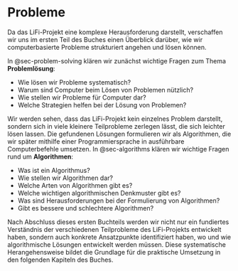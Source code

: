 # Probleme

Da das LiFi-Projekt eine komplexe Herausforderung darstellt, verschaffen wir uns im ersten Teil des Buches einen Überblick darüber, wie wir computerbasierte Probleme strukturiert angehen und lösen können. 

In @sec-problem-solving klären wir zunächst wichtige Fragen zum Thema **Problemlösung**:

-   Wie lösen wir Probleme systematisch?
-   Warum sind Computer beim Lösen von Problemen nützlich?
-   Wie stellen wir Probleme für Computer dar?
-   Welche Strategien helfen bei der Lösung von Problemen?

Wir werden sehen, dass das LiFi-Projekt kein einzelnes Problem darstellt, sondern sich in viele kleinere Teilprobleme zerlegen lässt, die sich leichter lösen lassen. Die gefundenen Lösungen formulieren wir als Algorithmen, die wir später mithilfe einer Programmiersprache in ausführbare Computerbefehle umsetzen. In @sec-algorithms klären wir wichtige Fragen rund um **Algorithmen**:

-   Was ist ein Algorithmus?
-   Wie stellen wir Algorithmen dar?
-   Welche Arten von Algorithmen gibt es?
-   Welche wichtigen algorithmischen Denkmuster gibt es?
-   Was sind Herausforderungen bei der Formulierung von Algorithmen?
-   Gibt es bessere und schlechtere Algorithmen?

Nach Abschluss dieses ersten Buchteils werden wir nicht nur ein fundiertes Verständnis der verschiedenen Teilprobleme des LiFi-Projekts entwickelt haben, sondern auch konkrete Ansatzpunkte identifiziert haben, wo und wie algorithmische Lösungen entwickelt werden müssen. Diese systematische Herangehensweise bildet die Grundlage für die praktische Umsetzung in den folgenden Kapiteln des Buches.



